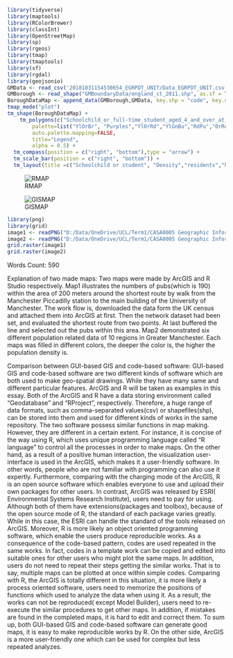 ```r
library(tidyverse)
library(maptools)
library(RColorBrewer)
library(classInt)
library(OpenStreetMap)
library(sp)
library(rgeos)
library(tmap)
library(tmaptools)
library(sf)
library(rgdal)
library(geojsonio)
GMData <- read_csv('20181031154530654_EGRPDT_UNIT/Data_EGRPDT_UNIT.csv')
GMBorough <- read_shape("GMBoundaryData/england_ct_2011.shp", as.sf = TRUE)
BoroughDataMap <- append_data(GMBorough,GMData, key.shp = "code", key.data = "GEO_CODE", ignore.duplicates = TRUE)
tmap_mode("plot")
tm_shape(BoroughDataMap) +
    tm_polygons(c("Schoolchild_or_full-time_student_aged_4_and_over_at_their_non-term-time_address", "Density_(number_of_persons_per_Hectare)","All_usual_residents","All_usual_residents_in_households","All_usual_residents_in_communal_establishments","All_usual_residents_in_communal_establishments_(including_people_enumerated_as_sleeping_rough)"), 
        palette=list("YlOrBr", "Purples","YlOrRd","YlGnBu","RdPu","OrRd"),       
        auto.palette.mapping=FALSE,
        title="Legend",
        alpha = 0.5) + 
  tm_compass(position = c("right", "bottom"),type = "arrow") + 
  tm_scale_bar(position = c("right", "bottom")) +
  tm_layout(title =c("Schoolchild or student", "Density","residents","households","communal establishments","establishments including sleeping rough)"), legend.position = c("left", "bottom"))
```
![RMAP](GISplot.png)

![GISMAP](GISplot.png)
```r
library(png)
library(grid)
image1 <- readPNG("D:/Data/OneDrive/UCL/Term1/CASA0005 Geographic Information Systems and Science/N/gis_code/gis_code/Rplot.png")
image2 <- readPNG("D:/Data/OneDrive/UCL/Term1/CASA0005 Geographic Information Systems and Science/N/gis_code/gis_code/GISplot.png")
grid.raster(image1)
grid.raster(image2)
```


Words Count: 590

Explanation of two made maps:
Two maps were made by ArcGIS and R Studio respectively. Map1 illustrates the numbers of pubs(which is 190) within the area of 200 meters around the shortest route by walk from the Manchester Piccadilly station to the main building of the University of Manchester. The work flow is, downloaded the data form the UK census and attached them into ArcGIS at first. Then the network dataset had been set, and evaluated the shortest route from two points. At last buffered the line and selected out the pubs within this area.
Map2 demonstrated six different population related data of 10 regions in Greater Manchester. Each maps was filled in different colors, the deeper the color is, the higher the population density is.

Comparison between GUI-based GIS and code-based software:
GUI-based GIS and code-based software are two different kinds of software which are both used to make geo-spatial drawings. While they have many same and different particular features. ArcGIS and R will be taken as examples in this essay. 
Both of the ArcGIS and R have a data storing environment called “Geodatabase” and “RProject”, respectively. Therefore, a huge range of data formats, such as comma-separated values(csv) or shapefiles(shp), can be stored into them and used for different kinds of works in the same repository.
The two software possess similar functions in map making. However, they are different in a certain extent. For instance, it is concise of the way using R, which uses unique programming language called “R language” to control all the processes in order to make maps. On the other hand, as a result of a positive human interaction, the visualization user-interface is used in the ArcGIS, which makes it a user-friendly software. In other words, people who are not familiar with programming can also use it expertly.
Furthermore, comparing with the charging mode of the ArcGIS, R is an open source software which enables everyone to use and upload their own packages for other users. In contrast, ArcGIS was released by ESRI( Environmental Systems Research Institute), users need to pay for using. Although both of them have extensions(packages and toolbox), because of the open source mode of R, the standard of each package varies greatly. While in this case, the ESRI can handle the standard of the tools released on ArcGIS.
Moreover, R is more likely an object oriented programming software, which enable the users produce reproducible works. As a consequence of the code-based pattern, codes are used repeated in the same works. In fact, codes in a template work can be copied and edited into suitable ones for other users who might plot the same maps. In addition, users do not need to repeat their steps getting the similar works. That is to say, multiple maps can be plotted at once within simple codes. Comparing with R, the ArcGIS is totally different in this situation, it is more likely a process oriented software, users need to memorize the positions of functions which used to analyze the data when using it. As a result, the works can not be reproduced( except Model Builder), users need to re-execute the similar procedures to get other maps. In addition, if mistakes are found in the completed maps, it is hard to edit and correct them.
To sum up, both GUI-based GIS and code-based software can generate good maps, it is easy to make reproducible works by R. On the other side, ArcGIS is a more user-friendly one which can be used for complex but less repeated analyzes.


